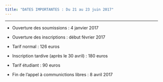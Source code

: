 ```yaml
---
title: "DATES IMPORTANTES : Du 21 au 23 juin 2017"
---
```


* * *


- Ouverture des soumissions : 4 janvier 2017

- Ouverture des inscriptions : début février 2017

- Tarif normal : 126 euros

- Inscription tardive (après le 30 avril)  : 180 euros

- Tarif étudiant : 90 euros

- Fin de l'appel à communictions libres : 8 avril 2017
